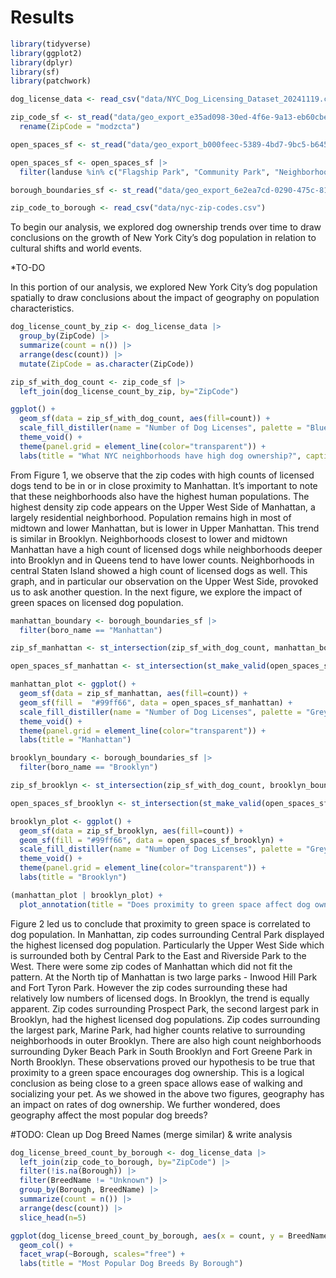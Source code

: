# Results

```r
library(tidyverse)
library(ggplot2)
library(dplyr)
library(sf)
library(patchwork)
```

```r
dog_license_data <- read_csv("data/NYC_Dog_Licensing_Dataset_20241119.csv")

zip_code_sf <- st_read("data/geo_export_e35ad098-30ed-4f6e-9a13-eb60cbe27bb9.shp") |> 
  rename(ZipCode = "modzcta")

open_spaces_sf <- st_read("data/geo_export_b000feec-5389-4bd7-9bc5-b6452ffda1fc.shp")

open_spaces_sf <- open_spaces_sf |> 
  filter(landuse %in% c("Flagship Park", "Community Park", "Neighborhood Park", "Nature Area"))

borough_boundaries_sf <- st_read("data/geo_export_6e2ea7cd-0290-475c-81cd-1cecb4e9ac52.shp")

zip_code_to_borough <- read_csv("data/nyc-zip-codes.csv")
```

To begin our analysis, we explored dog ownership trends over time to draw conclusions on the growth of New York City's dog population in relation to cultural shifts and world events.  

*TO-DO

In this portion of our analysis, we explored New York City's dog population spatially to draw conclusions about the impact of geography on population characteristics.

```r

dog_license_count_by_zip <- dog_license_data |> 
  group_by(ZipCode) |> 
  summarize(count = n()) |> 
  arrange(desc(count)) |> 
  mutate(ZipCode = as.character(ZipCode))

zip_sf_with_dog_count <- zip_code_sf |> 
  left_join(dog_license_count_by_zip, by="ZipCode")

ggplot() +
  geom_sf(data = zip_sf_with_dog_count, aes(fill=count)) +
  scale_fill_distiller(name = "Number of Dog Licenses", palette = "Blues", direction = 1) +
  theme_void() +
  theme(panel.grid = element_line(color="transparent")) + 
  labs(title = "What NYC neighborhoods have high dog ownership?", caption = "Figure 1")
```
  From Figure 1, we observe that the zip codes with high counts of licensed dogs tend to be in or in close proximity to Manhattan. It's important to note that these neighborhoods also have the highest human populations. The highest density zip code appears on the Upper West Side of Manhattan, a largely residential neighborhood. Population remains high in most of midtown and lower Manhattan, but is lower in Upper Manhattan. This trend is similar in Brooklyn. Neighborhoods closest to lower and midtown Manhattan have a high count of licensed dogs while neighborhoods deeper into Brooklyn and in Queens tend to have lower counts. Neighborhoods in central Staten Island showed a high count of licensed dogs as well. This graph, and in particular our observation on the Upper West Side, provoked us to ask another question. In the next figure, we explore the impact of green spaces on licensed dog population. 

```r

manhattan_boundary <- borough_boundaries_sf |> 
  filter(boro_name == "Manhattan")

zip_sf_manhattan <- st_intersection(zip_sf_with_dog_count, manhattan_boundary)

open_spaces_sf_manhattan <- st_intersection(st_make_valid(open_spaces_sf), manhattan_boundary)

manhattan_plot <- ggplot() +
  geom_sf(data = zip_sf_manhattan, aes(fill=count)) +
  geom_sf(fill =  "#99ff66", data = open_spaces_sf_manhattan) +
  scale_fill_distiller(name = "Number of Dog Licenses", palette = "Greys", direction = 1) +
  theme_void() +
  theme(panel.grid = element_line(color="transparent")) + 
  labs(title = "Manhattan")

brooklyn_boundary <- borough_boundaries_sf |> 
  filter(boro_name == "Brooklyn")

zip_sf_brooklyn <- st_intersection(zip_sf_with_dog_count, brooklyn_boundary)

open_spaces_sf_brooklyn <- st_intersection(st_make_valid(open_spaces_sf), brooklyn_boundary)

brooklyn_plot <- ggplot() +
  geom_sf(data = zip_sf_brooklyn, aes(fill=count)) +
  geom_sf(fill = "#99ff66", data = open_spaces_sf_brooklyn) +
  scale_fill_distiller(name = "Number of Dog Licenses", palette = "Greys", direction = 1) +
  theme_void() +
  theme(panel.grid = element_line(color="transparent")) +
  labs(title = "Brooklyn")

(manhattan_plot | brooklyn_plot) +
  plot_annotation(title = "Does proximity to green space affect dog ownership?", caption = "Figure 2")
```
  Figure 2 led us to conclude that proximity to green space is correlated to dog population. In Manhattan, zip codes surrounding Central Park displayed the highest licensed dog population. Particularly the Upper West Side which is surrounded both by Central Park to the East and Riverside Park to the West. There were some zip codes of Manhattan which did not fit the pattern. At the North tip of Manhattan is two large parks - Inwood Hill Park and Fort Tyron Park. However the zip codes surrounding these had relatively low numbers of licensed dogs. 
  In Brooklyn, the trend is equally apparent. Zip codes surrounding Prospect Park, the second largest park in Brooklyn, had the highest licensed dog populations. Zip codes surrounding the largest park, Marine Park, had higher counts relative to surrounding neighborhoods in outer Brooklyn. There are also high count neighborhoods surrounding Dyker Beach Park in South Brooklyn and Fort Greene Park in North Brooklyn.
  These observations proved our hypothesis to be true that proximity to a green space encourages dog ownership. This is a logical conclusion as being close to a green space allows ease of walking and socializing your pet. 
  As we showed in the above two figures, geography has an impact on rates of dog ownership. We further wondered, does geography affect the most popular dog breeds? 
  
#TODO: Clean up Dog Breed Names (merge similar) & write analysis 

```r

dog_license_breed_count_by_borough <- dog_license_data |> 
  left_join(zip_code_to_borough, by="ZipCode") |> 
  filter(!is.na(Borough)) |> 
  filter(BreedName != "Unknown") |> 
  group_by(Borough, BreedName) |> 
  summarize(count = n()) |> 
  arrange(desc(count)) |> 
  slice_head(n=5)

ggplot(dog_license_breed_count_by_borough, aes(x = count, y = BreedName)) +
  geom_col() +
  facet_wrap(~Borough, scales="free") +
  labs(title = "Most Popular Dog Breeds By Borough")

```

